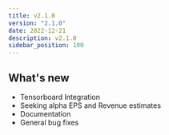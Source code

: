 ```yaml
---
title: v2.1.0
version: "2.1.0"
date: 2022-12-21
description: v2.1.0
sidebar_position: 100
---
```


## What's new

- Tensorboard Integration
- Seeking alpha EPS and Revenue estimates
- Documentation
- General bug fixes
